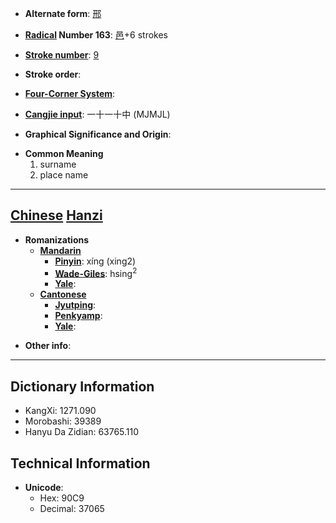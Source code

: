 * '''Alternate form''': [[邢]]

* '''[[Wiktionary:Chinese radical index| Radical]] Number 163''': [[Wiktionary:Chinese radical index 邑|邑]]+6 strokes

* '''[[Wiktionary:Chinese total strokes index|Stroke number]]''': [[Wiktionary:Chinese total strokes index 9|9]]

* '''Stroke order''': 

* '''[[Wiktionary:Chinese four corner index|Four-Corner System]]''': 

* '''[[Wiktionary:Chinese Cangjie index|Cangjie input]]''': 一十一十中 (MJMJL)

* '''Graphical Significance and Origin''': 

* '''Common Meaning'''
*#surname
*# place name


----

== [[Chinese]] [[Hanzi]] ==

* '''Romanizations'''
** '''[[Mandarin]]'''
*** '''[[Pinyin]]''': xíng (xing2)
*** '''[[Wade-Giles]]''': hsing<sup>2</sup>
*** '''[[Yale]]''': 
** '''[[Cantonese]]'''
*** '''[[Jyutping]]''':
*** '''[[Penkyamp]]''': 
*** '''[[Yale]]''': 

* '''Other info''': 

----

== Dictionary Information ==

* KangXi: 1271.090
* Morobashi: 39389
* Hanyu Da Zidian: 63765.110

== Technical Information ==

* '''Unicode''':
** Hex: 90C9
** Decimal: 37065